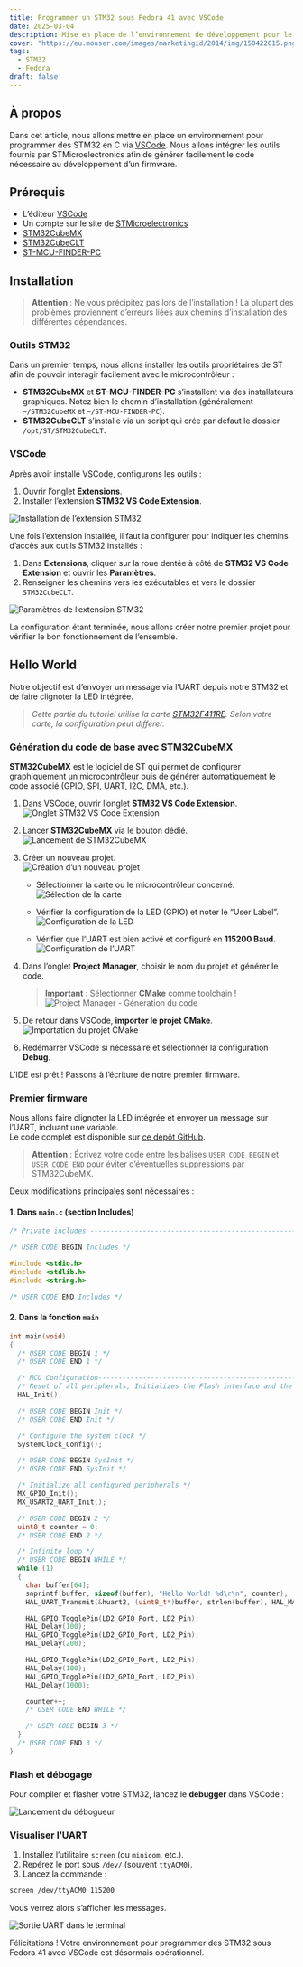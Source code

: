 ```yaml
---
title: Programmer un STM32 sous Fedora 41 avec VSCode
date: 2025-03-04
description: Mise en place de l’environnement de développement pour le STM32F411RE sous Linux (Fedora 41) avec Visual Studio Code
cover: "https://eu.mouser.com/images/marketingid/2014/img/150422015.png?v=042324.1135"
tags:
  - STM32
  - Fedora
draft: false
---
```


## À propos

Dans cet article, nous allons mettre en place un environnement pour programmer des STM32 en C via [VSCode](https://code.visualstudio.com/). Nous allons intégrer les outils fournis par STMicroelectronics afin de générer facilement le code nécessaire au développement d’un firmware.

## Prérequis

- L’éditeur [VSCode](https://code.visualstudio.com/)
- Un compte sur le site de [STMicroelectronics](https://www.st.com)
- [STM32CubeMX](https://www.st.com/en/development-tools/stm32cubemx.html)
- [STM32CubeCLT](https://www.st.com/en/development-tools/stm32cubeclt.html)
- [ST-MCU-FINDER-PC](https://www.st.com/en/development-tools/st-mcu-finder-pc.html)

## Installation

> **Attention** : Ne vous précipitez pas lors de l’installation ! La plupart des problèmes proviennent d’erreurs liées aux chemins d’installation des différentes dépendances.

### Outils STM32

Dans un premier temps, nous allons installer les outils propriétaires de ST afin de pouvoir interagir facilement avec le microcontrôleur :

- **STM32CubeMX** et **ST-MCU-FINDER-PC** s’installent via des installateurs graphiques. Notez bien le chemin d’installation (généralement `~/STM32CubeMX` et `~/ST-MCU-FINDER-PC`).
- **STM32CubeCLT** s’installe via un script qui crée par défaut le dossier `/opt/ST/STM32CubeCLT`.

### VSCode

Après avoir installé VSCode, configurons les outils :

1. Ouvrir l’onglet **Extensions**.
2. Installer l’extension **STM32 VS Code Extension**.

![Installation de l’extension STM32](../../images/565cda6a1352ebb74c1f97efc3d0f1c7_MD5.webp)

Une fois l’extension installée, il faut la configurer pour indiquer les chemins d’accès aux outils STM32 installés :

1. Dans **Extensions**, cliquer sur la roue dentée à côté de **STM32 VS Code Extension** et ouvrir les **Paramètres**.
2. Renseigner les chemins vers les exécutables et vers le dossier `STM32CubeCLT`.

![Paramètres de l’extension STM32](../../images/IMG_Programmer_un_STM32_sous_Fedora_41_avec_VSCode.webp)

La configuration étant terminée, nous allons créer notre premier projet pour vérifier le bon fonctionnement de l’ensemble.

## Hello World

Notre objectif est d’envoyer un message via l’UART depuis notre STM32 et de faire clignoter la LED intégrée.

> *Cette partie du tutoriel utilise la carte [STM32F411RE](https://www.st.com/en/evaluation-tools/nucleo-f411re.html). Selon votre carte, la configuration peut différer.*

### Génération du code de base avec STM32CubeMX

**STM32CubeMX** est le logiciel de ST qui permet de configurer graphiquement un microcontrôleur puis de générer automatiquement le code associé (GPIO, SPI, UART, I2C, DMA, etc.).

1. Dans VSCode, ouvrir l’onglet **STM32 VS Code Extension**.  
   ![Onglet STM32 VS Code Extension](../../images/85d1b2484bc351e1ddb9969595ccfcf6_MD5.webp)

2. Lancer **STM32CubeMX** via le bouton dédié.  
   ![Lancement de STM32CubeMX](../../images/fe988d8c065be00f56923fec8f9de010_MD5.webp)

3. Créer un nouveau projet.  
   ![Création d’un nouveau projet](../../images/dad1056dd12d64d3da419120abf90026_MD5.webp)

   - Sélectionner la carte ou le microcontrôleur concerné.  
     ![Sélection de la carte](../../images/d97e0308efb265549dd2d49b6db77125_MD5.webp)

   - Vérifier la configuration de la LED (GPIO) et noter le “User Label”.  
     ![Configuration de la LED](../../images/f33b7af6c74c024efb1924b979d1152b_MD5.webp)

   - Vérifier que l’UART est bien activé et configuré en **115200 Baud**.  
     ![Configuration de l’UART](../../images/1b1634ca22f9d64a3e286ec4ebb61a0b_MD5.webp)

4. Dans l’onglet **Project Manager**, choisir le nom du projet et générer le code.  
   > **Important** : Sélectionner **CMake** comme toolchain !  
   ![Project Manager - Génération du code](../../images/38e1bcc86ec027345ccf54802b507a1a_MD5.webp)

5. De retour dans VSCode, **importer le projet CMake**.  
   ![Importation du projet CMake](../../images/6f0effcd4ef4d3a78261265f03e778d3_MD5.webp)

6. Redémarrer VSCode si nécessaire et sélectionner la configuration **Debug**.

L’IDE est prêt ! Passons à l’écriture de notre premier firmware.

### Premier firmware

Nous allons faire clignoter la LED intégrée et envoyer un message sur l’UART, incluant une variable.  
Le code complet est disponible sur [ce dépôt GitHub](https://github.com/Ery4z/Blog-STM32HelloWorld).

> **Attention** : Écrivez votre code entre les balises `USER CODE BEGIN` et `USER CODE END` pour éviter d’éventuelles suppressions par STM32CubeMX.

Deux modifications principales sont nécessaires :

#### 1. Dans `main.c` (section **Includes**)

```c
/* Private includes ----------------------------------------------------------*/

/* USER CODE BEGIN Includes */

#include <stdio.h>
#include <stdlib.h>
#include <string.h>

/* USER CODE END Includes */
```

#### 2. Dans la fonction `main`

```c
int main(void)
{
  /* USER CODE BEGIN 1 */
  /* USER CODE END 1 */

  /* MCU Configuration--------------------------------------------------------*/
  /* Reset of all peripherals, Initializes the Flash interface and the Systick. */
  HAL_Init();

  /* USER CODE BEGIN Init */
  /* USER CODE END Init */

  /* Configure the system clock */
  SystemClock_Config();

  /* USER CODE BEGIN SysInit */
  /* USER CODE END SysInit */

  /* Initialize all configured peripherals */
  MX_GPIO_Init();
  MX_USART2_UART_Init();

  /* USER CODE BEGIN 2 */
  uint8_t counter = 0;
  /* USER CODE END 2 */

  /* Infinite loop */
  /* USER CODE BEGIN WHILE */
  while (1)
  {
    char buffer[64];
    snprintf(buffer, sizeof(buffer), "Hello World! %d\r\n", counter);
    HAL_UART_Transmit(&huart2, (uint8_t*)buffer, strlen(buffer), HAL_MAX_DELAY);

    HAL_GPIO_TogglePin(LD2_GPIO_Port, LD2_Pin);
    HAL_Delay(100);
    HAL_GPIO_TogglePin(LD2_GPIO_Port, LD2_Pin);
    HAL_Delay(200);

    HAL_GPIO_TogglePin(LD2_GPIO_Port, LD2_Pin);
    HAL_Delay(100);
    HAL_GPIO_TogglePin(LD2_GPIO_Port, LD2_Pin);
    HAL_Delay(1000);

    counter++;
    /* USER CODE END WHILE */

    /* USER CODE BEGIN 3 */
  }
  /* USER CODE END 3 */
}
```

### Flash et débogage

Pour compiler et flasher votre STM32, lancez le **debugger** dans VSCode :

![Lancement du débogueur](../../images/03ad4d833cd46a328094ed00fc7ad68d_MD5.webp)

### Visualiser l’UART

1. Installez l’utilitaire `screen` (ou `minicom`, etc.).
2. Repérez le port sous `/dev/` (souvent `ttyACM0`).
3. Lancez la commande :

```bash
screen /dev/ttyACM0 115200
```

Vous verrez alors s’afficher les messages.

![Sortie UART dans le terminal](../../images/d50c96450533bb1c400e9639886e5d96_MD5.webp)

Félicitations ! Votre environnement pour programmer des STM32 sous Fedora 41 avec VSCode est désormais opérationnel.
```
